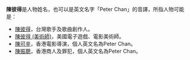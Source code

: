 '''陳彼得'''是人物姓名，也可以是英文名字「Peter Chan」的音譯，所指人物可能是：

*[[陳彼得|陳彼得]]，台灣歌手及歌曲創作人。
*[[陳彼得_(美術師)|陳彼得 (美術師)]]，美國電子遊戲、電影美術師。
*[[陳可辛|陳可辛]]，香港電影導演，個人英文名為Peter Chan。
*[[陳振聰|陳振聰]]，香港商人及罪犯，個人英文名為Peter Chan。
{{disambig|Bi|cat=三字陳姓人名消歧義}}